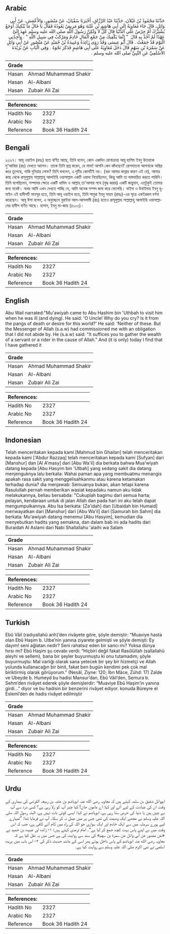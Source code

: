 ## Arabic


<div dir="rtl" lang="ar" style={{fontSize:'larger',backgroundColor:'#f8f9fa',padding:20}}>
حَدَّثَنَا مَحْمُودُ بْنُ غَيْلاَنَ، حَدَّثَنَا عَبْدُ الرَّزَّاقِ، أَخْبَرَنَا سُفْيَانُ، عَنْ مَنْصُورٍ، وَالأَعْمَشِ، عَنْ أَبِي وَائِلٍ، قَالَ جَاءَ مُعَاوِيَةُ إِلَى أَبِي هَاشِمِ بْنِ عُتْبَةَ وَهُوَ مَرِيضٌ يَعُودُهُ فَقَالَ يَا خَالُ مَا يُبْكِيكَ أَوَجَعٌ يُشْئِزُكَ أَمْ حِرْصٌ عَلَى الدُّنْيَا قَالَ كُلٌّ لاَ وَلَكِنَّ رَسُولَ اللَّهِ صلى الله عليه وسلم عَهِدَ إِلَىَّ عَهْدًا لَمْ آخُذْ بِهِ قَالَ ‏ "‏ إِنَّمَا يَكْفِيكَ مِنْ جَمْعِ الْمَالِ خَادِمٌ وَمَرْكَبٌ فِي سَبِيلِ اللَّهِ ‏"‏ ‏.‏ وَأَجِدُنِي الْيَوْمَ قَدْ جَمَعْتُ ‏.‏ قَالَ أَبُو عِيسَى وَقَدْ رَوَى زَائِدَةُ وَعَبِيدَةُ بْنُ حُمَيْدٍ عَنْ مَنْصُورٍ عَنْ أَبِي وَائِلٍ عَنْ سَمُرَةَ بْنِ سَهْمٍ قَالَ دَخَلَ مُعَاوِيَةُ عَلَى أَبِي هَاشِمٍ فَذَكَرَ نَحْوَهُ ‏.‏ وَفِي الْبَابِ عَنْ بُرَيْدَةَ الأَسْلَمِيِّ عَنِ النَّبِيِّ صلى الله عليه وسلم ‏.‏
</div>
<div style={{backgroundColor:'#f8f9fa',padding:20, marginBottom: 10}}><table> <thead> <tr> <th>Grade</th> <th></th> </tr> </thead> <tbody> <tr><td>Hasan</td><td>Ahmad Muhammad Shakir</td></tr><tr><td>Hasan</td><td>Al-Albani</td></tr><tr><td>Hasan</td><td>Zubair Ali Zai</td></tr></tbody></table><table> <thead> <tr> <th>References:</th> <th></th> </tr> </thead> <tbody><tr><td>Hadith No</td><td>2327</td></tr><tr><td>Arabic No</td><td>2327</td></tr><tr><td>Reference</td><td>Book 36 Hadith 24</td></tr></tbody></table></div>

## Bengali


<div dir="ltr" lang="bn" style={{fontSize:'larger',backgroundColor:'#f8f9fa',padding:20}}>
২৩২৭। আবূ ওয়াইল (রহঃ) হতে বর্ণিত আছে, তিনি বলেন, কোন একদিন রোগাক্রান্ত আবূ হাশিম ইবনু উতবাকে মু'আবিয়া (রাঃ) দেখতে আসেন। তাকে তিনি প্রশ্ন করেন, হে মামা! আপনি কেন কাঁদছেন? রোগযাতনা আপনাকে অস্থির করে তুলেছে, নাকি দুনিয়ার লোভ? তিনি বললেন, এ দুটির কোনটিই নয়। (বরং আমার কান্নার কারণ এই যে), আমার কাছ থেকে রাসূলুল্লাহ সাল্লাল্লাহু আলাইহি ওয়াসাল্লাম একটি ওয়াদা নিয়েছিলেন, কিন্তু আমি তা বাস্তবায়িত করতে পারিনি। তিনি বলেছিলেন, সম্পদের ক্ষেত্রে একটি খাদিম ও আল্লাহ্ তা'আলার পথে (যুদ্ধ করার) একটি জন্তুযান, এতটুকুই তোমার জন্য যথেষ্ট। অথচ আমি এখন দেখতে পাচ্ছি যে, আমি অনেক সম্পদ জমা করে ফেলেছি। যাইদা ও উবাইদাহ ইবনু হুমাইদ এই হাদীসটি মানসূর হতে, তিনি আবূ ওয়াইল হতে, তিনি সামুরা ইবনু সাহম (রাহঃ)-এর সূত্রে একইরকম বর্ণনা করেছেন। আবূ ঈসা বলেন, এ অনুচ্ছেদে বুরাইদা আল-আসলামী (রাঃ) হতেও রাসূলুল্লাহ সাল্লাল্লাহু আলাইহি ওয়াসাল্লামের হাদীস বর্ণিত আছে। হাসান, ইবনু মা-জাহ (৪১০৩)।
</div>
<div style={{backgroundColor:'#f8f9fa',padding:20, marginBottom: 10}}><table> <thead> <tr> <th>Grade</th> <th></th> </tr> </thead> <tbody> <tr><td>Hasan</td><td>Ahmad Muhammad Shakir</td></tr><tr><td>Hasan</td><td>Al-Albani</td></tr><tr><td>Hasan</td><td>Zubair Ali Zai</td></tr></tbody></table><table> <thead> <tr> <th>References:</th> <th></th> </tr> </thead> <tbody><tr><td>Hadith No</td><td>2327</td></tr><tr><td>Arabic No</td><td>2327</td></tr><tr><td>Reference</td><td>Book 36 Hadith 24</td></tr></tbody></table></div>

## English


<div dir="ltr" lang="en" style={{fontSize:'larger',backgroundColor:'#f8f9fa',padding:20}}>
Abu Wail narrated:"Mu'awiyah came to Abu Hashim bin 'Uthbah to visit him when he was ill (and dying). He said: 'O Uncle! Why do you cry? Is it from the pangs of death or desire for this world?' He said: 'Neither of these. But the Messenger of Allah (s.a.w) had commissioned me with an obligation that I did not abide by. He (s.a.w) said: "It suffices you to gather the wealth of a servant or a rider in the cause of Allah." And (it is only) today I find that I have gathered it
</div>
<div style={{backgroundColor:'#f8f9fa',padding:20, marginBottom: 10}}><table> <thead> <tr> <th>Grade</th> <th></th> </tr> </thead> <tbody> <tr><td>Hasan</td><td>Ahmad Muhammad Shakir</td></tr><tr><td>Hasan</td><td>Al-Albani</td></tr><tr><td>Hasan</td><td>Zubair Ali Zai</td></tr></tbody></table><table> <thead> <tr> <th>References:</th> <th></th> </tr> </thead> <tbody><tr><td>Hadith No</td><td>2327</td></tr><tr><td>Arabic No</td><td>2327</td></tr><tr><td>Reference</td><td>Book 36 Hadith 24</td></tr></tbody></table></div>

## Indonesian


<div dir="ltr" lang="id" style={{fontSize:'larger',backgroundColor:'#f8f9fa',padding:20}}>
Telah menceritakan kepada kami [Mahmud bin Ghailan] telah menceritakan kepada kami ['Abdur Razzaq] telah menceritakan kepada kami [Sufyan] dari [Manshur] dan [Al A'masy] dari [Abu Wa'il] dia berkata bahwa Mua'wiyah datang kepada [Abu Hasyim bin 'Utbah] yang sedang sakit dia datang menjenguknya lalu berkata: Wahai paman apa yang membuatmu menangis apakah rasa sakit yang menggelisahkanmu atau karena ketamakan terhadap dunia? dia menjawab: Semuanya bukan, akan tetapi karena Rasulullah pernah memberikan wasiat kepadaku namun aku tidak melakukannya, beliau bersabda: "Cukuplah bagimu dari semua harta; pelayan, kendaraan untuk di jalan Allah dan pada hari ini aku telah dapat mengumpulkannya. Abu Isa berkata: [Za'idah] dan [Ubaidah bin Humaid] meriwayatkan dari [Manshur] dari [Abu Wa'il] dari [Samurah bin Sahm] dia berkata: Mu'awiyah datang menemui [Abu Hasyim], kemudian dia menyebutkan hadits yang semakna, dan dalam bab ini ada hadits dari Buraidah Al Aslami dari Nabi Shallallahu 'alaihi wa Salam
</div>
<div style={{backgroundColor:'#f8f9fa',padding:20, marginBottom: 10}}><table> <thead> <tr> <th>Grade</th> <th></th> </tr> </thead> <tbody> <tr><td>Hasan</td><td>Ahmad Muhammad Shakir</td></tr><tr><td>Hasan</td><td>Al-Albani</td></tr><tr><td>Hasan</td><td>Zubair Ali Zai</td></tr></tbody></table><table> <thead> <tr> <th>References:</th> <th></th> </tr> </thead> <tbody><tr><td>Hadith No</td><td>2327</td></tr><tr><td>Arabic No</td><td>2327</td></tr><tr><td>Reference</td><td>Book 36 Hadith 24</td></tr></tbody></table></div>

## Turkish


<div dir="ltr" lang="tr" style={{fontSize:'larger',backgroundColor:'#f8f9fa',padding:20}}>
Ebû Vâil (radıyallahü anh)’den rivâyete göre, şöyle demiştir: “Muaviye hasta olan Ebû Haşim b. Utbe’nin yanına ziyarete gelmişti ve şöyle demişti: Ey dayım! seni ağlatan nedir? Seni rahatsız eden bir sancı mı? Yoksa dünya hırsı mı? Ebû Haşim şu cevabı verdi: “Hiçbiri değil fakat Rasûlüllah (sallallahü aleyhi ve sellem), bana bir şeyler buyurmuştu ki onu tutamadım; şöyle buyurmuştu: Mal varlığı olarak sana yetecek bir şey bir hizmetçi ve Allah yolunda kullanacağın bir binit, fakat ben bugün kendimi pek çok mal biriktirmiş olarak görüyorum.” (Nesâî, Ziyne: 120; İbn Mâce, Zühd: 17) Zaîde ve Ubeyde b. Humeyd bu hadisi Mansur’dan, Ebû Vâil’den, Semura b. Sehm’den rivâyet ederek şöyle demişlerdir: “Muaviye Ebû Haşim’in yanına girdi…” diyor ve bu hadisin bir benzerini rivâyet ediyor. konuda Büreyre el Eslemî’den de hadis rivâyet edilmiştir
</div>
<div style={{backgroundColor:'#f8f9fa',padding:20, marginBottom: 10}}><table> <thead> <tr> <th>Grade</th> <th></th> </tr> </thead> <tbody> <tr><td>Hasan</td><td>Ahmad Muhammad Shakir</td></tr><tr><td>Hasan</td><td>Al-Albani</td></tr><tr><td>Hasan</td><td>Zubair Ali Zai</td></tr></tbody></table><table> <thead> <tr> <th>References:</th> <th></th> </tr> </thead> <tbody><tr><td>Hadith No</td><td>2327</td></tr><tr><td>Arabic No</td><td>2327</td></tr><tr><td>Reference</td><td>Book 36 Hadith 24</td></tr></tbody></table></div>

## Urdu


<div dir="rtl" lang="ur" style={{fontSize:'larger',backgroundColor:'#f8f9fa',padding:20}}>
ابووائل شقیق بن سلمہ کہتے ہیں کہ معاویہ رضی الله عنہ ابوہاشم بن عتبہ بن ربیعہ القرشی کی بیماری کے وقت ان کی عیادت کے لیے آئے اور کہا: اے ماموں جان! کیا چیز آپ کو رلا رہی ہے؟ کسی درد سے آپ بے چین ہیں یا دنیا کی حرص ستا رہی ہے، ابوہاشم نے کہا: ایسی کوئی بات نہیں ہے، البتہ رسول اللہ صلی اللہ علیہ وسلم نے مجھے ایک وصیت کی تھی جس پر میں عمل نہ کر سکا۔ آپ نے فرمایا تھا: ”تمہارے لیے پورے سرمایہ میں سے ایک خادم اور ایک سواری جو اللہ کی راہ میں کام آئے کافی ہے، جب کہ اس وقت میں نے اپنے پاس بہت کچھ جمع کر لیا ہے“۔ امام ترمذی کہتے ہیں: ۱- زائدہ اور عبیدہ بن حمید نے «عن منصور عن أبي وائل عن سمرة بن سهم» کی سند سے روایت کی ہے جس میں یہ نقل کیا ہے کہ معاویہ رضی الله عنہ ابوہاشم کے پاس داخل ہوئے پھر اسی کے مانند حدیث ذکر کی ۲- اس باب میں بریدہ اسلمی نے نبی اکرم صلی اللہ علیہ وسلم سے روایت کیا ہے۔
</div>
<div style={{backgroundColor:'#f8f9fa',padding:20, marginBottom: 10}}><table> <thead> <tr> <th>Grade</th> <th></th> </tr> </thead> <tbody> <tr><td>Hasan</td><td>Ahmad Muhammad Shakir</td></tr><tr><td>Hasan</td><td>Al-Albani</td></tr><tr><td>Hasan</td><td>Zubair Ali Zai</td></tr></tbody></table><table> <thead> <tr> <th>References:</th> <th></th> </tr> </thead> <tbody><tr><td>Hadith No</td><td>2327</td></tr><tr><td>Arabic No</td><td>2327</td></tr><tr><td>Reference</td><td>Book 36 Hadith 24</td></tr></tbody></table></div>